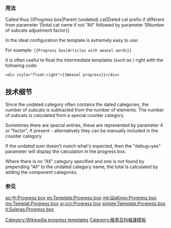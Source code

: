 {{Documentation subpage}}
<!-- PLEASE ADD CATEGORIES AND INTERWIKIS AT THE BOTTOM OF THIS PAGE -->
<div style="float:right">{{Weasel progress}}</div>

===用法===
Called thus
<nowiki>{{Progress box|Parent (undated) cat|Dated cat prefix if different from parameter 1|total cat name if not "All" followed by parameter 1|Number of subcats adjustment factor}} </nowiki>

In the ideal configuration the template is extremely easy to use:

For example: <code><nowiki>{{Progress box|Articles with weasel words}}</nowiki></code>

It is often useful to float the intermediate templates (such as {{Tl|Weasel progress}}) right with the following code:
<pre><div style="float:right">{{Weasel progress}}</div></pre>

==技术细节==
Since the undated category often contains the dated categories, the number of subcats is subtracted from the number of elements.  The number of subcats is calculated from a special counter category. 

Sometimes there are special entries, these are represented by parameter 4 or "factor", if present - alternatively they can be manually included in the counter category.

If the undated sum doesn't match what's expected, then the "debug=yes" parameter will display the calculation in the progress box.

Where there is no "All" category specified and one is not found by prepending "All" to the undated category name, the total is calculated by adding the component categories.

===参见===
{{Progress templates}}

<includeonly>
<!-- CATEGORIES AND INTERWIKIS HERE, THANKS -->

{{DEFAULTSORT:{{PAGENAME}}}}
[[Category:Wikipedia progress templates]]
[[Category:維基百科維護模板]]

[[as:সাঁচ:Progress box]]
[[en:Template:Progress box]]
[[mk:Шаблон:Progress box]]
[[ms:Templat:Progress box]]
[[or:ଛାଞ୍ଚ:Progress box]]
[[simple:Template:Progress box]]
[[tl:Suleras:Progress box]]
</includeonly>